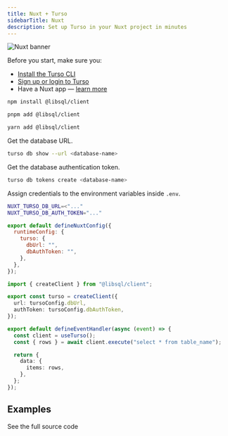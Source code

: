 ```yaml
---
title: Nuxt + Turso
sidebarTitle: Nuxt
description: Set up Turso in your Nuxt project in minutes
---
```


![Nuxt banner](/images/guides/nuxt-banner.png)

Before you start, make sure you:

- [Install the Turso CLI](/cli/installation)
- [Sign up or login to Turso](/cli/authentication#signup)
- Have a Nuxt app &mdash; [learn more](https://nuxt.com/docs/getting-started/installation#new-project)

<Steps>

<Step title="Install the libSQL SDK">

<CodeGroup>

```bash npm
npm install @libsql/client
```

```bash pnpm
pnpm add @libsql/client
```

```bash yarn
yarn add @libsql/client
```

</CodeGroup>

</Step>

<Step title="Configure database credentials">

Get the database URL.

```bash
turso db show --url <database-name>
```

Get the database authentication token.

```bash
turso db tokens create <database-name>
```

Assign credentials to the environment variables inside `.env`.

```bash
NUXT_TURSO_DB_URL=<"..."
NUXT_TURSO_DB_AUTH_TOKEN="..."
```

</Step>

<Step title="Configure variables inside Nuxt's runTime config.">

```js nuxt.config.js
export default defineNuxtConfig({
  runtimeConfig: {
    turso: {
      dbUrl: "",
      dbAuthToken: "",
    },
  },
});
```

</Step>

<Step title="Configure LibSQL Client.">

```ts server/utils/turso.ts
import { createClient } from "@libsql/client";

export const turso = createClient({
  url: tursoConfig.dbUrl,
  authToken: tursoConfig.dbAuthToken,
});
```

</Step>

<Step title="Execute SQL">

```ts server/api/items.get.ts
export default defineEventHandler(async (event) => {
  const client = useTurso();
  const { rows } = await client.execute("select * from table_name");

  return {
    data: {
      items: rows,
    },
  };
});
```

</Step>

</Steps>

## Examples

<CardGroup cols={2}>
  <Card
    title="Website + App"
    icon="github"
    href="https://github.com/tursodatabase/examples/tree/master/app-top-web-frameworks"
  >
    See the full source code
  </Card>
</CardGroup>
